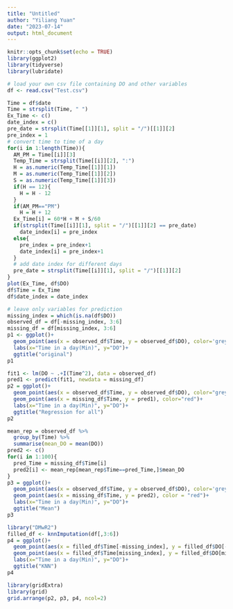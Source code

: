 ```yaml
---
title: "Untitled"
author: "Yiliang Yuan"
date: "2023-07-14"
output: html_document
---
```


```r
knitr::opts_chunk$set(echo = TRUE)
library(ggplot2)
library(tidyverse)
library(lubridate)
```

```r
# load your own csv file containing DO and other variables
df <- read.csv("Test.csv")
```

```r
Time = df$date
Time = strsplit(Time, " ")
Ex_Time <- c()
date_index = c()
pre_date = strsplit(Time[[1]][1], split = "/")[[1]][2]
pre_index = 1
# convert time to time of a day
for(i in 1:length(Time)){
  AM_PM = Time[[i]][3]
  Temp_Time = strsplit(Time[[i]][2], ":")
  H = as.numeric(Temp_Time[[1]][1])
  M = as.numeric(Temp_Time[[1]][2])
  S = as.numeric(Temp_Time[[1]][3])
  if(H == 12){
    H = H - 12
  }
  if(AM_PM=="PM")
    H = H + 12
  Ex_Time[i] = 60*H + M + S/60
  if(strsplit(Time[[i]][1], split = "/")[[1]][2] == pre_date)
    date_index[i] = pre_index
  else{
    pre_index = pre_index+1
    date_index[i] = pre_index+1    
  }
  # add date index for different days
  pre_date = strsplit(Time[[i]][1], split = "/")[[1]][2]
}
plot(Ex_Time, df$DO)
df$Time = Ex_Time
df$date_index = date_index
```

```r
# leave only variables for prediction
missing_index = which(is.na(df$DO))
observed_df = df[-missing_index, 3:6]
missing_df = df[missing_index, 3:6]
p1 <- ggplot()+
  geom_point(aes(x = observed_df$Time, y = observed_df$DO), color='grey')+
  labs(x="Time in a day(Min)", y="DO")+
  ggtitle("original")
p1
```


```r
fit1 <- lm(DO ~ .+I(Time^2), data = observed_df)
pred1 <- predict(fit1, newdata = missing_df)
p2 = ggplot()+
  geom_point(aes(x = observed_df$Time, y = observed_df$DO), color="grey")+
  geom_point(aes(x = missing_df$Time, y = pred1), color="red")+
  labs(x="Time in a day(Min)", y="DO")+
  ggtitle("Regression for all")
p2
```

```r
mean_rep = observed_df %>% 
  group_by(Time) %>%
  summarise(mean_DO = mean(DO))
pred2 <- c()
for(i in 1:100){
  pred_Time = missing_df$Time[i]
  pred2[i] <- mean_rep[mean_rep$Time==pred_Time,]$mean_DO
}
p3 = ggplot()+
  geom_point(aes(x = observed_df$Time, y = observed_df$DO), color='grey')+
  geom_point(aes(x = missing_df$Time, y = pred2), color = "red")+
  labs(x="Time in a day(Min)", y="DO")+
  ggtitle("Mean")
p3
```

```r
library("DMwR2")
filled_df <- knnImputation(df[,3:6])
p4 = ggplot()+
  geom_point(aes(x = filled_df$Time[-missing_index], y = filled_df$DO[-missing_index]), color='grey')+
  geom_point(aes(x = filled_df$Time[missing_index], y = filled_df$DO[missing_index]), color = "red")+
  labs(x="Time in a day(Min)", y="DO")+
  ggtitle("KNN")
p4
```

```r
library(gridExtra)
library(grid)
grid.arrange(p2, p3, p4, ncol=2)
```

